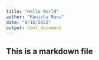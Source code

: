 ---
title: "Hello World"
author: "Manisha Rana"
date: "8/16/2022"
output: html_document
---

## This is a markdown file
